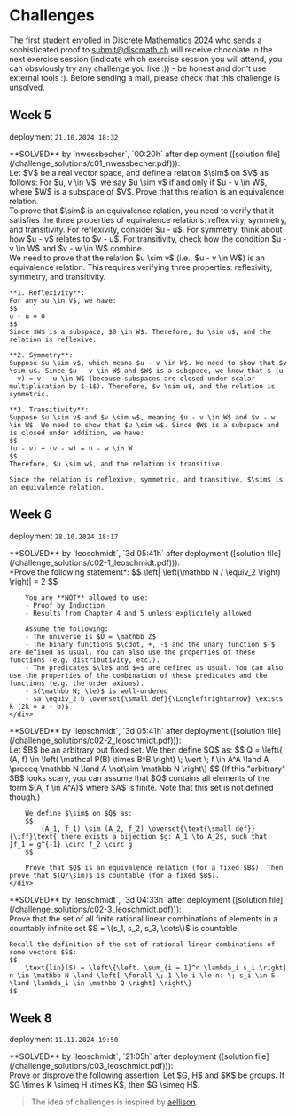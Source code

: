 
# Challenges

The first student enrolled in Discrete Mathematics 2024 who sends a sophisticated proof to [submit@discmath.ch](mailto:submit@discmath.ch) will receive chocolate in the next exercise session (indicate which exercise session you will attend, you can obsviously try any challenge you like :)) - be honest and don't use external tools :). 
Before sending a mail, please check that this challenge is unsolved.


## Week 5
deployment `21.10.2024 18:32`


<Callout type='info' emoji="🔓">
**SOLVED** by `nwessbecher`, `00:20h` after deployment ([solution file](/challenge_solutions/c01_nwessbecher.pdf))):
<Problem title="Equivalence Relation on Vector Spaces" source="Tobias Steinbrecher">
  <div label="question">
    Let $V$ be a real vector space, and define a relation $\sim$ on $V$ as follows: For $u, v \in V$, we say $u \sim v$ if and only if $u - v \in W$, where $W$ is a subspace of $V$. Prove that this relation is an equivalence relation.
  </div>
  <div label="hint">
    To prove that $\sim$ is an equivalence relation, you need to verify that it satisfies the three properties of equivalence relations: reflexivity, symmetry, and transitivity. For reflexivity, consider $u - u$. For symmetry, think about how $u - v$ relates to $v - u$. For transitivity, check how the condition $u - v \in W$ and $v - w \in W$ combine.
  </div>
  <div label="answer">
    We need to prove that the relation $u \sim v$ (i.e., $u - v \in W$) is an equivalence relation. This requires verifying three properties: reflexivity, symmetry, and transitivity.

    **1. Reflexivity**:  
    For any $u \in V$, we have:
    $$
    u - u = 0
    $$
    Since $W$ is a subspace, $0 \in W$. Therefore, $u \sim u$, and the relation is reflexive.

    **2. Symmetry**:  
    Suppose $u \sim v$, which means $u - v \in W$. We need to show that $v \sim u$. Since $u - v \in W$ and $W$ is a subspace, we know that $-(u - v) = v - u \in W$ (because subspaces are closed under scalar multiplication by $-1$). Therefore, $v \sim u$, and the relation is symmetric.

    **3. Transitivity**:  
    Suppose $u \sim v$ and $v \sim w$, meaning $u - v \in W$ and $v - w \in W$. We need to show that $u \sim w$. Since $W$ is a subspace and is closed under addition, we have:
    $$
    (u - v) + (v - w) = u - w \in W
    $$
    Therefore, $u \sim w$, and the relation is transitive.

    Since the relation is reflexive, symmetric, and transitive, $\sim$ is an equivalence relation.
  </div>
</Problem>
</Callout>


## Week 6 
deployment `28.10.2024 18:17`

<Callout type='info' emoji="🔓">
**SOLVED** by `leoschmidt`, `3d 05:41h` after deployment ([solution file](/challenge_solutions/c02-1_leoschmidt.pdf))):
<Problem title="Two be or not two be" source="Yannick Funke, Max Obreiter">
    <div label="question">
        *Prove the following statement*:
        $$
            \left| \left(\mathbb N / \equiv_2 \right) \right| = 2
        $$

        You are **NOT** allowed to use:
        - Proof by Induction
        - Results from Chapter 4 and 5 unless explicitely allowed

        Assume the following:
        - The universe is $U = \mathbb Z$
        - The binary functions $\cdot, +, -$ and the unary function $-$ are defined as usual. You can also use the properties of these functions (e.g. distributivity, etc.).
        - The predicates $\le$ and $=$ are defined as usual. You can also use the properties of the combination of these predicates and the functions (e.g. the order axioms).
        - $(\mathbb N; \le)$ is well-ordered
        - $a \equiv_2 b \overset{\small def}{\Longleftrightarrow} \exists k (2k = a - b)$
    </div>
</Problem>
</Callout>

<Callout type='info' emoji="🔓">
**SOLVED** by `leoschmidt`, `3d 05:41h` after deployment ([solution file](/challenge_solutions/c02-2_leoschmidt.pdf))):
<Problem title="Counting the Uncountable" source="Yannick Funke">
    <div label="question">
        Let $B$ be an arbitrary but fixed set. We then define $Q$ as:
        $$
            Q = \left\{ (A, f) \in \left( \mathcal P(B) \times B^B \right) \; \vert \; f \in A^A \land A \preceq \mathbb N \land A \not\sim \mathbb N \right\}
        $$
        (If this "arbitrary" $B$ looks scary, you can assume that $Q$ contains all elements of the form $(A, f \in A^A)$ where $A$ is finite. Note that this set is not defined though.)
        
        We define $\sim$ on $Q$ as:
        $$
            (A_1, f_1) \sim (A_2, f_2) \overset{\text{\small def}}{\iff}\text{ there exists a bijection $g: A_1 \to A_2$, such that: }f_1 = g^{-1} \circ f_2 \circ g
        $$
        
        Prove that $Q$ is an equivalence relation (for a fixed $B$). Then prove that $(Q/\sim)$ is countable (for a fixed $B$).
    </div>
</Problem>
</Callout>

<Callout type='info' emoji="🔓">
**SOLVED** by `leoschmidt`, `3d 04:33h` after deployment ([solution file](/challenge_solutions/c02-3_leoschmidt.pdf))):
<Problem title="Linear Combinations" source="Tobias Steinbrecher">
  <div label="question">
    Prove that the set of all finite rational linear combinations of elements in a countably infinite set $S = \{s_1, s_2, s_3, \dots\}$ is countable.

    Recall the definition of the set of rational linear combinations of some vectors $S$:
    $$
        \text{lin}(S) = \left\{\left. \sum_{i = 1}^n \lambda_i s_i \right| n \in \mathbb N \land \left[ \forall \; 1 \le i \le n: \; s_i \in S \land \lambda_i \in \mathbb Q \right] \right\}
    $$
  </div>
</Problem>
</Callout>


## Week 8

deployment `11.11.2024 19:50`

<Callout type='info' emoji="🔓">
**SOLVED** by `leoschmidt`, `21:05h` after deployment ([solution file](/challenge_solutions/c03_leoschmidt.pdf))):
<Problem title="Isoproductphism?!">
  <div label="question">
    Prove or disprove the following assertion. Let $G, H$ and $K$ be groups. If $G \times K \simeq H \times K$, then $G \simeq H$.
  </div>
</Problem>
</Callout>

> The idea of challenges is inspired by [aellison](https://n.ethz.ch/~aellison/dm2022/).

